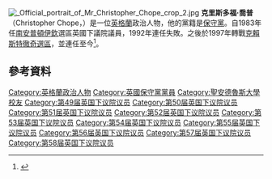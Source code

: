 {{noteTA
|1=zh-cn:克里斯托弗·乔普;zh-hant:克里斯多福·喬普;
|2=zh-cn:克里斯托弗;zh-hant:克里斯多福;
}}
[[File:_Official_portrait_of_Mr_Christopher_Chope_crop_2.jpg|thumb]]
'''克里斯多福·喬普'''（Christopher Chope，{{bd|1947年|5月19日}}）是一位[[英格蘭|英格蘭]]政治人物，他的黨籍是[[保守黨_(英國)|保守黨]]。自1983年任[[南安普頓伊欽_(英國國會選區)|南安普頓伊欽]]選區英國下議院議員，1992年連任失敗。之後於1997年轉戰[[克賴斯特徹奇_(英國國會選區)|克賴斯特徹奇選區]]，並連任至今<ref>{{cite news|last1=Glaze|first1=Ben|last2=Bloom|first2=Dan|title=Shameless Tory Philip Davies drones on for 90 MINUTES to stop carers getting free hospital parking|url=http://www.mirror.co.uk/news/uk-news/shameless-tory-philip-davies-drones-6735548#ICID=sharebar_facebook|accessdate=30 October 2015|publisher=Daily Mirror|date=30 October 2015|archive-date=2020-11-08|archive-url=https://web.archive.org/web/20201108132405/https://www.mirror.co.uk/news/uk-news/shameless-tory-philip-davies-drones-6735548#ICID=sharebar_facebook|dead-url=no}}</ref>。

==參考資料==
{{Reflist}}

{{DEFAULTSORT: Chope, Christopher}}
[[Category:英格蘭政治人物|Category:英格蘭政治人物]]
[[Category:英國保守黨黨員|Category:英國保守黨黨員]]
[[Category:聖安德魯斯大學校友|Category:聖安德魯斯大學校友]]
[[Category:第49届英国下议院议员|Category:第49届英国下议院议员]]
[[Category:第50届英国下议院议员|Category:第50届英国下议院议员]]
[[Category:第51届英国下议院议员|Category:第51届英国下议院议员]]
[[Category:第52届英国下议院议员|Category:第52届英国下议院议员]]
[[Category:第53届英国下议院议员|Category:第53届英国下议院议员]]
[[Category:第54届英国下议院议员|Category:第54届英国下议院议员]]
[[Category:第55届英国下议院议员|Category:第55届英国下议院议员]]
[[Category:第56届英国下议院议员|Category:第56届英国下议院议员]]
[[Category:第57届英国下议院议员|Category:第57届英国下议院议员]]
[[Category:第58届英国下议院议员|Category:第58届英国下议院议员]]